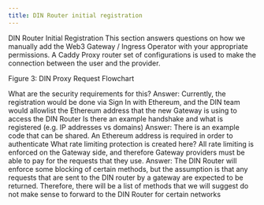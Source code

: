 ```yaml
---
title: DIN Router initial registration
---
```


DIN Router Initial Registration
This section answers questions on how we manually add the Web3 Gateway / Ingress Operator with your appropriate permissions. A Caddy Proxy router set of configurations is used to make the connection between the user and the provider.

Figure 3: DIN Proxy Request Flowchart

What are the security requirements for this?
Answer: Currently, the registration would be done via Sign In with Ethereum, and the DIN team would allowlist the Ethereum address that the new Gateway is using to access the DIN Router
Is there an example handshake and what is registered (e.g. IP addresses vs domains)
Answer: There is an example code that can be shared. An Ethereum address is required in order to authenticate
What rate limiting protection is created here? All rate limiting is enforced on the Gateway side, and therefore Gateway providers must be able to pay for the requests that they use.
Answer: The DIN Router will enforce some blocking of certain methods, but the assumption is that any requests that are sent to the DIN router by a gateway are expected to be returned. Therefore, there will be a list of methods that we will suggest do not make sense to forward to the DIN Router for certain networks
